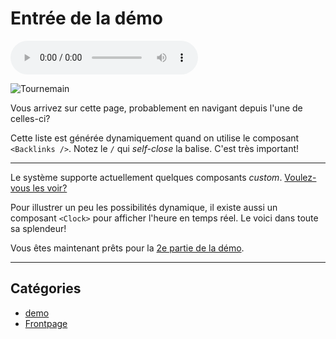 # Entrée de la démo

<audio
  controls
  src="https://upload.wikimedia.org/wikipedia/commons/b/b9/LL-Q150_%28fra%29-WikiLucas00-tournemain.wav"
/>

![Tournemain](https://www.zagafrica.fr/wp-content/uploads/2018/11/Jeu-De-Societe-Tourn-Main.jpg)

Vous arrivez sur cette page, probablement en navigant depuis l'une de celles-ci?

<Backlinks />

Cette liste est générée dynamiquement quand on utilise le composant `<Backlinks />`. Notez le `/` qui _self-close_ la balise. C'est très important!

<hr />

Le système supporte actuellement quelques composants _custom_. [Voulez-vous les voir?](/custom/tags)

Pour illustrer un peu les possibilités dynamique, il existe aussi un composant `<Clock>` pour afficher l'heure en temps réel. Le voici dans toute sa splendeur!

<Clock />

Vous êtes maintenant prêts pour la [2e partie de la démo](/custom/demo-2).

<hr />

## Catégories

- [demo](/custom/demo)
- [Frontpage](/custom/frontpages)
